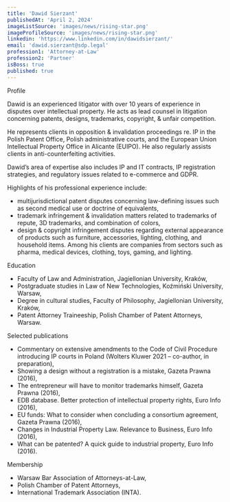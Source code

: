 ```yaml
---
title: 'Dawid Sierzant'
publishedAt: 'April 2, 2024'
imageListSource: 'images/news/rising-star.png'
imageProfileSource: 'images/news/rising-star.png'
linkedin: 'https://www.linkedin.com/in/dawidsierzant/'
email: 'dawid.sierzant@sdp.legal'
profession1: 'Attorney-at-Law'
profession2: 'Partner'
isBoss: true
published: true
---
```


<ProfileSection type="profile">Profile</ProfileSection>

Dawid is an experienced litigator with over 10 years of experience in disputes over intellectual property. He acts as lead counsel in litigation concerning patents, designs, trademarks, copyright, & unfair competition.

He represents clients in opposition & invalidation proceedings re. IP in the Polish Patent Office, Polish administrative courts, and the European Union Intellectual Property Office in Alicante (EUIPO). He also regularly assists clients in anti-counterfeiting activities.

Dawid’s area of expertise also includes IP and IT contracts, IP registration strategies, and regulatory issues related to e-commerce and GDPR.

Highlights of his professional experience include:

- multijurisdictional patent disputes concerning law-defining issues such as second medical use or doctrine of equivalents,
- trademark infringement & invalidation matters related to trademarks of repute, 3D trademarks, and combination of colors,
- design & copyright infringement disputes regarding external appearance of products such as furniture, accessories, lighting, clothing, and household items.
Among his clients are companies from sectors such as pharma, medical devices, clothing, toys, gaming, and lighting.

<ProfileSection type="education">Education</ProfileSection>

- Faculty of Law and Administration, Jagiellonian University, Kraków,
- Postgraduate studies in Law of New Technologies, Koźmiński University, Warsaw,
- Degree in cultural studies, Faculty of Philosophy, Jagiellonian University, Kraków,
- Patent Attorney Traineeship, Polish Chamber of Patent Attorneys, Warsaw.

<ProfileSection type="publication">Selected publications</ProfileSection>

- Commentary on extensive amendments to the Code of Civil Procedure introducing IP courts in Poland (Wolters Kluwer 2021 – co-author, in preparation),
- Showing a design without a registration is a mistake, Gazeta Prawna (2016),
- The entrepreneur will have to monitor trademarks himself, Gazeta Prawna (2016),
- EDB database. Better protection of intellectual property rights, Euro Info (2016),
- EU funds: What to consider when concluding a consortium agreement, Gazeta Prawna (2016),
- Changes in Industrial Property Law. Relevance to Business, Euro Info (2016),
- What can be patented? A quick guide to industrial property, Euro Info (2016).

<ProfileSection type="publication">Membership</ProfileSection>

- Warsaw Bar Association of Attorneys-at-Law,
- Polish Chamber of Patent Attorneys,
- International Trademark Association (INTA).